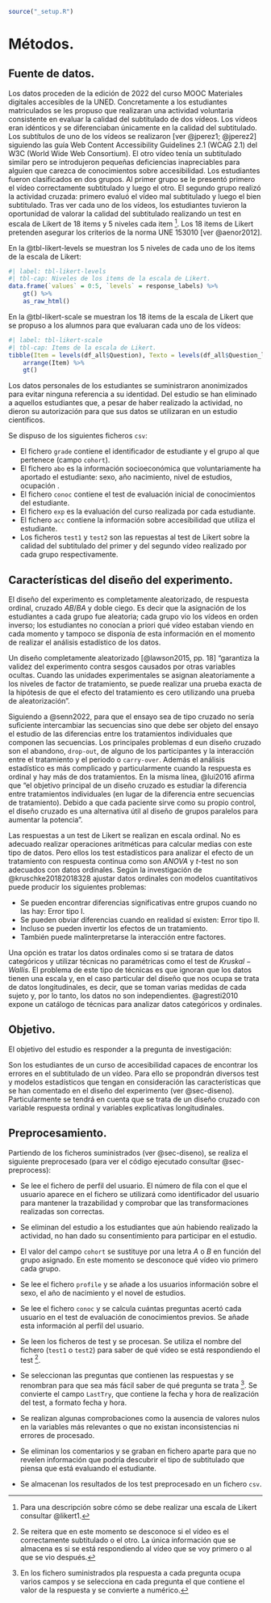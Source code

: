 ```{r}
source("_setup.R")
```

# Métodos.

## Fuente de datos.

Los datos proceden de la edición de 2022 del curso MOOC Materiales digitales accesibles de la UNED. Concretamente a los estudiantes matriculados se les propuso que realizaran una actividad voluntaria consistente en evaluar la calidad del subtitulado de dos vídeos. Los vídeos eran idénticos y se diferenciaban únicamente en la calidad del subtitulado. Los subtítulos de uno de los vídeos se realizaron [ver @jperez1; @jperez2] siguiendo las guía Web Content Accessibility Guidelines 2.1 (WCAG 2.1) del W3C (World Wide Web Consortium). El otro vídeo tenía un subtitulado similar pero se introdujeron pequeñas deficiencias inapreciables para alguien que carezca de conocimientos sobre accesibilidad. Los estudiantes fueron clasificados en dos grupos. Al primer grupo se le presentó primero el vídeo correctamente subtitulado y luego el otro. El segundo grupo realizó la actividad cruzada: primero evaluó el vídeo mal subtitulado y luego el bien subtitulado. Tras ver cada uno de los vídeos, los estudiantes tuvieron la oportunidad de valorar la calidad del subtitulado realizando un test en escala de Likert de 18 items y 5 niveles cada item ^[Para una descripción sobre cómo se debe realizar una escala de Likert consultar @likert1.]. Los 18 items de Likert pretenden asegurar los criterios de la norma UNE 153010 [ver @aenor2012].

En la @tbl-likert-levels se muestran los 5 niveles de cada uno de los items de la escala de Likert:

\clearpage

```{r}
#| label: tbl-likert-levels
#| tbl-cap: Niveles de los items de la escala de Likert.
data.frame(`values` = 0:5, `levels` = response_labels) %>%
    gt() %>%
    as_raw_html()
```

En la @tbl-likert-scale se muestran los 18 items de la escala de Likert que se propuso a los alumnos para que evaluaran cada uno de los vídeos:


```{r}
#| label: tbl-likert-scale
#| tbl-cap: Items de la escala de Likert.
tibble(Item = levels(df_all$Question), Texto = levels(df_all$Question_l)) %>%
    arrange(Item) %>%
    gt()
```

Los datos personales de los estudiantes se suministraron anonimizados para evitar ninguna referencia a su identidad. Del estudio se han eliminado a aquellos estudiantes que, a pesar de haber realizado la actividad, no dieron su autorización para que sus datos se utilizaran en un estudio científicos.

\clearpage
Se dispuso de los siguientes ficheros `csv`:

* El fichero `grade` contiene el identificador de estudiante y el grupo al que pertenece (campo `cohort`).
* El fichero `abo` es la información socioeconómica que voluntariamente ha aportado el estudiante: sexo, año nacimiento, nivel de estudios, ocupación .
* El fichero `conoc` contiene el test de evaluación inicial de conocimientos del estudiante.
* El fichero `exp` es la evaluación del curso realizada por cada estudiante.
* El fichero `acc` contiene la información sobre accesibilidad que utiliza el estudiante.
* Los ficheros `test1` y `test2` son las repuestas al test de Likert sobre la calidad del subtitulado del primer y del segundo vídeo realizado por cada grupo respectivamente.

## Características del diseño del experimento. {#sec-diseno}

El diseño del experimento es completamente aleatorizado, de respuesta ordinal, cruzado $AB/BA$ y doble ciego. Es decir que la asignación de los estudiantes a cada grupo fue aleatoria; cada grupo vio los vídeos en orden inverso; los estudiantes no conocían a priori qué vídeo estaban viendo en cada momento y tampoco se disponía de esta información en el momento de realizar el análisis estadístico de los datos.

Un diseño completamente aleatorizado [@lawson2015, pp. 18] "garantiza la validez del experimento contra sesgos causados por otras variables ocultas. Cuando las unidades experimentales se asignan aleatoriamente a los niveles de factor de tratamiento, se puede realizar una prueba exacta de la hipótesis de que el efecto del tratamiento es cero utilizando una prueba de aleatorización".

Siguiendo a @senn2022, para que el ensayo sea de tipo cruzado no sería suficiente intercambiar las secuencias sino que debe ser objeto del ensayo el estudio de las diferencias entre los tratamientos individuales que componen las secuencias. Los principales problemas d eun diseño cruzado son el abandono, `drop-out`, de alguno de los participantes y la interacción entre el tratamiento y el periodo o `carry-over`. Además el análisis estadístico es más complicado y particularmente cuando la respuesta es ordinal y hay más de dos tratamientos. En la misma línea, @lui2016 afirma que "el objetivo principal de un diseño cruzado es estudiar la diferencia entre tratamientos individuales (en lugar de la diferencia entre secuencias de tratamiento). Debido a que cada paciente sirve como su propio control, el diseño cruzado es una alternativa útil al diseño de grupos paralelos para aumentar la potencia".

Las respuestas a un test de Likert se realizan en escala ordinal. No es adecuado realizar operaciones aritméticas para calcular medias con este tipo de datos. Pero ellos los test estadísticos para analizar el efecto de un tratamiento con respuesta continua como son $ANOVA$ y $t$-test no son adecuados con datos ordinales. Según la investigación de @kruschke20182018328 ajustar datos ordinales con modelos cuantitativos puede producir los siguientes problemas:

* Se pueden encontrar diferencias significativas entre grupos cuando no las hay: Error tipo I.
* Se pueden obviar diferencias cuando en realidad sí existen: Error tipo II.
* Incluso se pueden invertir los efectos de un tratamiento.
* También puede malinterpretarse la interacción entre factores.

Una opción es tratar los datos ordinales como si se tratara de datos categóricos y utilizar técnicas no paramétricas como el test de $Kruskal-Wallis$. El problema de este tipo de técnicas es que ignoran que los datos tienen una escala y, en el caso particular del diseño que nos ocupa se trata de datos longitudinales, es decir, que se toman varias medidas de cada sujeto y, por lo tanto, los datos no son independientes. @agresti2010 expone un catálogo de técnicas para analizar datos categóricos y ordinales.

## Objetivo.

El objetivo del estudio es responder a la pregunta de investigación:

Son los estudiantes de un curso de accesibilidad capaces de encontrar los errores en el subtitulado de un vídeo. Para ello se propondrán diversos test y modelos estadísticos que tengan en consideración las características que se han comentado en el diseño del experimento (ver @sec-diseno). Particularmente se tendrá en cuenta que se trata de un diseño cruzado con variable respuesta ordinal y variables explicativas longitudinales.

## Preprocesamiento. {#sec-preprocesado}

Partiendo de los ficheros suministrados (ver @sec-diseno), se realiza el siguiente preprocesado (para ver el código ejecutado consultar @sec-preprocess):

* Se lee el fichero de perfil del usuario. El número de fila con el que el usuario aparece en el fichero se utilizará como identificador del usuario para mantener la trazabilidad y comprobar que las transformaciones realizadas son correctas.

* Se eliminan del estudio a los estudiantes que aún habiendo realizado la actividad, no han dado su consentimiento para participar en el estudio.

* El valor del campo `cohort` se sustituye por una letra $A$ o $B$ en función del grupo asignado. En este momento se desconoce qué vídeo vio primero cada grupo.

* Se lee el fichero `profile` y se añade a los usuarios información sobre el sexo, el año de nacimiento y el novel de estudios.

* Se lee el fichero `conoc` y se calcula cuántas preguntas acertó cada usuario en el test de evaluación de conocimientos previos. Se añade esta información al perfil del usuario.

* Se leen los ficheros de test y se procesan. Se utiliza el nombre del fichero (`test1` o `test2`) para saber de qué vídeo se está respondiendo el test
^[Se reitera que en este momento se desconoce si el vídeo es el correctamente  subtitulado o el otro. La única información que se almacena es si se está respondiendo al vídeo que se voy primero o al que se vio después.].

* Se seleccionan las preguntas que contienen las respuestas y se renombran para que sea más fácil saber de qué pregunta se trata
^[En los fichero suministrados pla respuesta a cada pregunta ocupa varios campos y se selecciona en cada pregunta el que contiene el valor de la respuesta y se convierte a numérico.]. Se convierte el campo `LastTry`, que contiene la fecha y hora de realización del test, a formato fecha y hora.

* Se realizan algunas comprobaciones como la ausencia de valores nulos en la variables más relevantes o que no existan inconsistencias ni errores de procesado.

* Se eliminan los comentarios y se graban en fichero aparte para que no revelen información que podría descubrir el tipo de subtitulado que piensa que está evaluando el estudiante.

* Se almacenan los resultados de los test preprocesado en un fichero `csv`.

\clearpage
